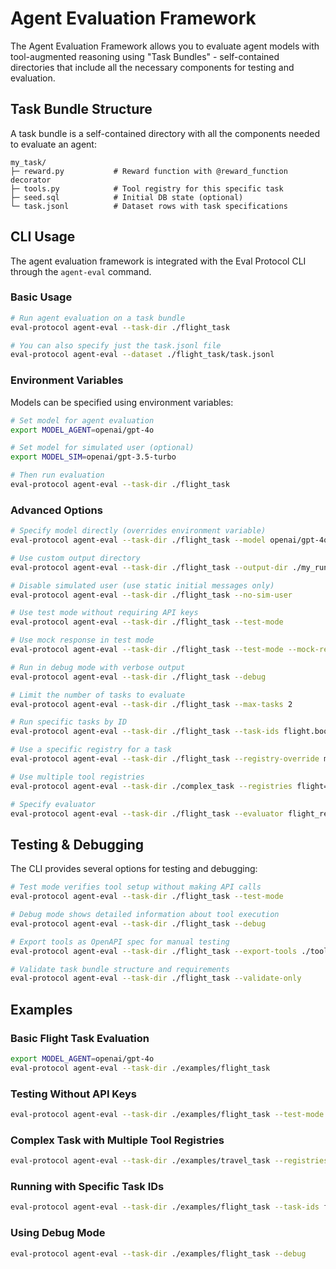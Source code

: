 # Agent Evaluation Framework

The Agent Evaluation Framework allows you to evaluate agent models with tool-augmented reasoning using "Task Bundles" - self-contained directories that include all the necessary components for testing and evaluation.

## Task Bundle Structure

A task bundle is a self-contained directory with all the components needed to evaluate an agent:

```
my_task/
├─ reward.py           # Reward function with @reward_function decorator
├─ tools.py            # Tool registry for this specific task
├─ seed.sql            # Initial DB state (optional)
└─ task.jsonl          # Dataset rows with task specifications
```

## CLI Usage

The agent evaluation framework is integrated with the Eval Protocol CLI through the `agent-eval` command.

### Basic Usage

```bash
# Run agent evaluation on a task bundle
eval-protocol agent-eval --task-dir ./flight_task

# You can also specify just the task.jsonl file
eval-protocol agent-eval --dataset ./flight_task/task.jsonl
```

### Environment Variables

Models can be specified using environment variables:

```bash
# Set model for agent evaluation
export MODEL_AGENT=openai/gpt-4o

# Set model for simulated user (optional)
export MODEL_SIM=openai/gpt-3.5-turbo

# Then run evaluation
eval-protocol agent-eval --task-dir ./flight_task
```

### Advanced Options

```bash
# Specify model directly (overrides environment variable)
eval-protocol agent-eval --task-dir ./flight_task --model openai/gpt-4o

# Use custom output directory
eval-protocol agent-eval --task-dir ./flight_task --output-dir ./my_runs

# Disable simulated user (use static initial messages only)
eval-protocol agent-eval --task-dir ./flight_task --no-sim-user

# Use test mode without requiring API keys
eval-protocol agent-eval --task-dir ./flight_task --test-mode

# Use mock response in test mode
eval-protocol agent-eval --task-dir ./flight_task --test-mode --mock-response

# Run in debug mode with verbose output
eval-protocol agent-eval --task-dir ./flight_task --debug

# Limit the number of tasks to evaluate
eval-protocol agent-eval --task-dir ./flight_task --max-tasks 2

# Run specific tasks by ID
eval-protocol agent-eval --task-dir ./flight_task --task-ids flight.booking.001,flight.booking.002

# Use a specific registry for a task
eval-protocol agent-eval --task-dir ./flight_task --registry-override my_custom_tools.flight_tools

# Use multiple tool registries
eval-protocol agent-eval --task-dir ./complex_task --registries flight=flight_tools,hotel=hotel_tools

# Specify evaluator
eval-protocol agent-eval --task-dir ./flight_task --evaluator flight_reward.success_evaluator
```

## Testing & Debugging

The CLI provides several options for testing and debugging:

```bash
# Test mode verifies tool setup without making API calls
eval-protocol agent-eval --task-dir ./flight_task --test-mode

# Debug mode shows detailed information about tool execution
eval-protocol agent-eval --task-dir ./flight_task --debug

# Export tools as OpenAPI spec for manual testing
eval-protocol agent-eval --task-dir ./flight_task --export-tools ./tools_spec

# Validate task bundle structure and requirements
eval-protocol agent-eval --task-dir ./flight_task --validate-only
```

## Examples

### Basic Flight Task Evaluation

```bash
export MODEL_AGENT=openai/gpt-4o
eval-protocol agent-eval --task-dir ./examples/flight_task
```

### Testing Without API Keys

```bash
eval-protocol agent-eval --task-dir ./examples/flight_task --test-mode --mock-response
```

### Complex Task with Multiple Tool Registries

```bash
eval-protocol agent-eval --task-dir ./examples/travel_task --registries flight=flight_tools,hotel=hotel_tools
```

### Running with Specific Task IDs

```bash
eval-protocol agent-eval --task-dir ./examples/flight_task --task-ids flight.booking.001,flight.booking.002
```

### Using Debug Mode

```bash
eval-protocol agent-eval --task-dir ./examples/flight_task --debug
```
